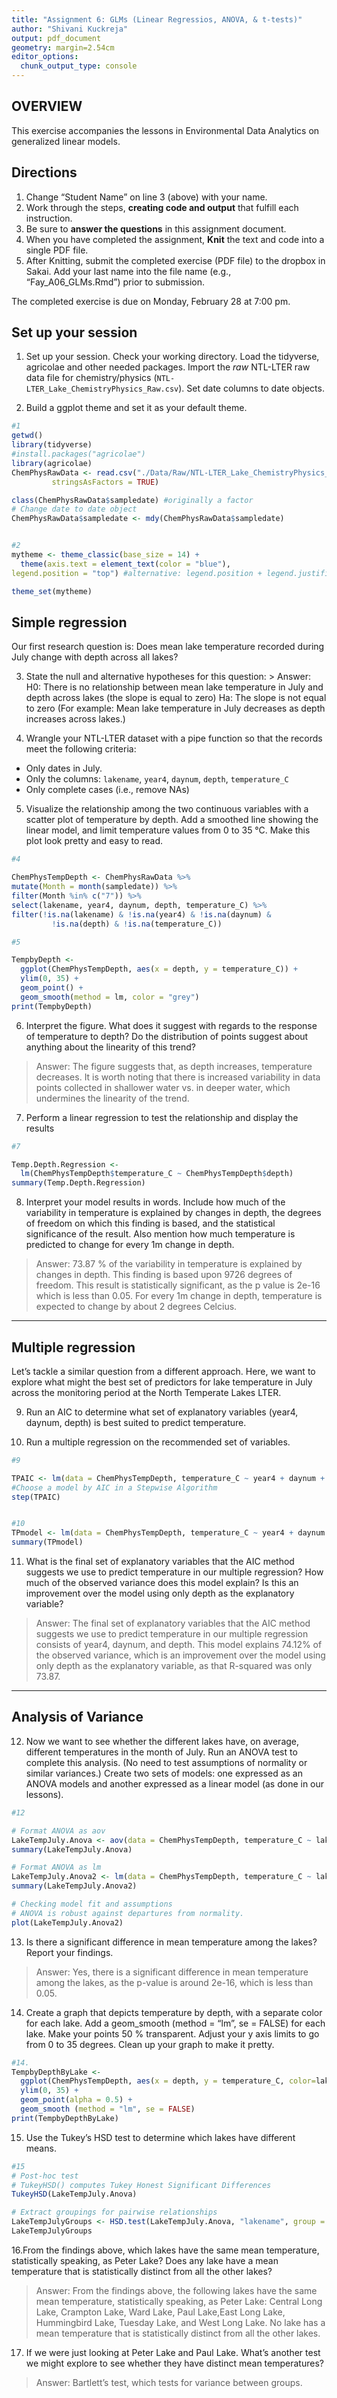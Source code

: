 ```yaml
---
title: "Assignment 6: GLMs (Linear Regressios, ANOVA, & t-tests)"
author: "Shivani Kuckreja"
output: pdf_document
geometry: margin=2.54cm
editor_options: 
  chunk_output_type: console
---
```


## OVERVIEW

This exercise accompanies the lessons in Environmental Data Analytics on 
generalized linear models. 

## Directions
1. Change "Student Name" on line 3 (above) with your name.
2. Work through the steps, **creating code and output** that fulfill each 
instruction.
3. Be sure to **answer the questions** in this assignment document.
4. When you have completed the assignment, **Knit** the text and code into 
a single PDF file.
5. After Knitting, submit the completed exercise (PDF file) to the dropbox 
in Sakai. Add your last name into the file name (e.g., "Fay_A06_GLMs.Rmd") 
prior to submission.

The completed exercise is due on Monday, February 28 at 7:00 pm.

## Set up your session 
1. Set up your session. Check your working directory. Load the tidyverse, 
agricolae and other needed packages. Import the *raw* NTL-LTER raw data file 
for chemistry/physics (`NTL-LTER_Lake_ChemistryPhysics_Raw.csv`). Set date 
columns to date objects.

2. Build a ggplot theme and set it as your default theme.

```r
#1
getwd()
library(tidyverse)
#install.packages("agricolae")
library(agricolae)   
ChemPhysRawData <- read.csv("./Data/Raw/NTL-LTER_Lake_ChemistryPhysics_Raw.csv", 
         stringsAsFactors = TRUE)

class(ChemPhysRawData$sampledate) #originally a factor
# Change date to date object
ChemPhysRawData$sampledate <- mdy(ChemPhysRawData$sampledate)


#2
mytheme <- theme_classic(base_size = 14) +
  theme(axis.text = element_text(color = "blue"), 
legend.position = "top") #alternative: legend.position + legend.justification

theme_set(mytheme)

```

## Simple regression
Our first research question is: Does mean lake temperature recorded during July
change with depth across all lakes?

3. State the null and alternative hypotheses for this question:
> Answer:
H0: There is no relationship between mean lake temperature in July and depth
across lakes (the slope is equal to zero)
Ha: The slope is not equal to zero (For example: Mean lake temperature 
in July decreases as depth increases across lakes.)


4.  Wrangle your NTL-LTER dataset with a pipe function so that the records 
meet the following criteria: 
 * Only dates in July. 
 * Only the columns: `lakename`, `year4`, `daynum`, `depth`, `temperature_C`
 * Only complete cases (i.e., remove NAs)

5. Visualize the relationship among the two continuous variables with a 
scatter plot of temperature by depth. Add a smoothed line showing the 
linear model, and limit temperature values from 0 to 35 °C. Make this plot 
look pretty and easy to read.

```r
#4

ChemPhysTempDepth <- ChemPhysRawData %>% 
mutate(Month = month(sampledate)) %>%
filter(Month %in% c("7")) %>%
select(lakename, year4, daynum, depth, temperature_C) %>%
filter(!is.na(lakename) & !is.na(year4) & !is.na(daynum) &
         !is.na(depth) & !is.na(temperature_C))

#5

TempbyDepth <- 
  ggplot(ChemPhysTempDepth, aes(x = depth, y = temperature_C)) +
  ylim(0, 35) +
  geom_point() +
  geom_smooth(method = lm, color = "grey") 
print(TempbyDepth) 

```


6. Interpret the figure. What does it suggest with regards to the response 
of temperature to depth? Do the distribution of points suggest about anything 
about the linearity of this trend?

> Answer: 
The figure suggests that, as depth increases, temperature decreases. It
is worth noting that there is increased variability in data points collected in 
shallower water vs. in deeper water, which undermines the linearity of 
the trend. 


7. Perform a linear regression to test the relationship and display the results

```r
#7

Temp.Depth.Regression <- 
  lm(ChemPhysTempDepth$temperature_C ~ ChemPhysTempDepth$depth)
summary(Temp.Depth.Regression)

```


8. Interpret your model results in words. Include how much of the variability 
in temperature is explained by changes in depth, the degrees of freedom on 
which this finding is based, and the statistical significance of the result. 
Also mention how much temperature is predicted to change for every 1m 
change in depth. 

> Answer:
73.87 % of the variability in temperature is explained by changes in depth. 
This finding is based upon 9726 degrees of freedom. 
This result is statistically significant, as the p value is 2e-16 which is
less than 0.05. 
For every 1m change in depth, temperature is expected to change by about 2 
degrees Celcius. 

---

## Multiple regression
Let's tackle a similar question from a different approach. Here, we want 
to explore what might the best set of predictors for lake temperature 
in July across the monitoring period at the North Temperate Lakes LTER. 


9. Run an AIC to determine what set of explanatory variables 
(year4, daynum, depth) is best suited to predict temperature.

10. Run a multiple regression on the recommended set of variables. 

```r
#9

TPAIC <- lm(data = ChemPhysTempDepth, temperature_C ~ year4 + daynum + depth)
#Choose a model by AIC in a Stepwise Algorithm
step(TPAIC)


#10
TPmodel <- lm(data = ChemPhysTempDepth, temperature_C ~ year4 + daynum + depth)
summary(TPmodel)

```

11. What is the final set of explanatory variables that the AIC method 
suggests we use to predict temperature in our multiple regression? 
How much of the observed variance does this model explain? Is this an 
improvement over the model using only depth as the explanatory variable?

> Answer: 
The final set of explanatory variables that the AIC method 
suggests we use to predict temperature in our multiple regression consists 
of year4, daynum, and depth. This model explains 74.12% of the observed 
variance, which is an improvement over the model using only depth as the 
explanatory variable, as that R-squared was only 73.87. 


---
## Analysis of Variance

12. Now we want to see whether the different lakes have, on average, different 
temperatures in the month of July. Run an ANOVA test to complete this analysis. 
(No need to test assumptions of normality or similar variances.) 
Create two sets of models: one expressed as an ANOVA models and another 
expressed as a linear model (as done in our lessons).

```r

#12

# Format ANOVA as aov
LakeTempJuly.Anova <- aov(data = ChemPhysTempDepth, temperature_C ~ lakename)
summary(LakeTempJuly.Anova)

# Format ANOVA as lm
LakeTempJuly.Anova2 <- lm(data = ChemPhysTempDepth, temperature_C ~ lakename)
summary(LakeTempJuly.Anova2)

# Checking model fit and assumptions
# ANOVA is robust against departures from normality.
plot(LakeTempJuly.Anova2)

```

13. Is there a significant difference in mean temperature among the lakes? 
Report your findings. 

> Answer: 
Yes, there is a significant difference in mean temperature among the lakes, as
the p-value is around 2e-16, which is less than 0.05. 


14. Create a graph that depicts temperature by depth, with a separate color 
for each lake. Add a geom_smooth (method = "lm", se = FALSE) for each lake. 
Make your points 50 % transparent. Adjust your y axis limits to go 
from 0 to 35 degrees. Clean up your graph to make it pretty. 

```r
#14.
TempbyDepthByLake <- 
  ggplot(ChemPhysTempDepth, aes(x = depth, y = temperature_C, color=lakename)) +
  ylim(0, 35) +
  geom_point(alpha = 0.5) +
  geom_smooth (method = "lm", se = FALSE) 
print(TempbyDepthByLake)

```

15. Use the Tukey's HSD test to determine which lakes have different means.

```r

#15
# Post-hoc test
# TukeyHSD() computes Tukey Honest Significant Differences
TukeyHSD(LakeTempJuly.Anova)

# Extract groupings for pairwise relationships
LakeTempJulyGroups <- HSD.test(LakeTempJuly.Anova, "lakename", group = TRUE)
LakeTempJulyGroups
```

16.From the findings above, which lakes have the same mean temperature, 
statistically speaking, as Peter Lake? Does any lake have a mean temperature 
that is statistically distinct from all the other lakes?

>Answer: 
From the findings above, the following lakes have the same mean temperature, 
statistically speaking, as Peter Lake: Central Long Lake, Crampton Lake, 
Ward Lake, Paul Lake,East Long Lake, Hummingbird Lake, Tuesday Lake,
and West Long Lake. No lake has a mean temperature that is statistically 
distinct from all the other lakes. 

17. If we were just looking at Peter Lake and Paul Lake. What's another test 
we might explore to see whether they have distinct mean temperatures? 

>Answer: 
Bartlett's test, which tests for variance between groups. 

